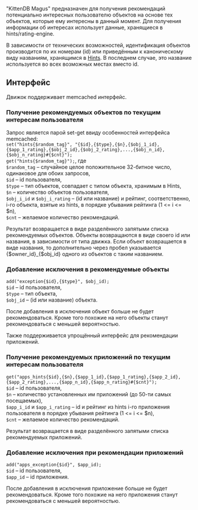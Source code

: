 "KittenDB Magus" предназначен для получения рекомендаций потенциально
интересных пользователю объектов на основе тех объектов, которые ему
интересны в данный момент. Для получения информации об интересах
использует данные, хранящиеся в hints/rating-engine.

В зависимости от технических возможностей, идентификация объектов производится
по их номерам (id) или приведённым к каноническому виду названиям, хранящимся
в [[Kitten_DB_Hints.wiki|Hints]]. В последнем случае, это название используется во всех возможных
местах вместо id.

==Интерфейс==
Движок поддерживает memcached интерфейс.

=== Получение рекомендуемых объектов по текущим интересам пользователя ===
Запрос является парой set-get ввиду особенностей интерфейса memcached:
<br>
<code> set("hints{$random_tag}", "{$id},{$type},{$n},{$obj_1_id},{$app_1_rating},{$obj_2_id},{$obj_2_rating},...,{$obj_n_id},{$obj_n_rating}&#35;{$cnt}");</code>
<br>
<code> get("hints{$random_tag}");</code>, где
<br>
<code> $random_tag</code> – случайное целое положительное 32-битное число,
одинаковое для обоих запросов,
<br>
<code> $id</code> – id пользователя,
<br>
<code> $type</code> – тип объектов, совпадает с типом объекта, хранимым в Hints,
<br>
<code> $n</code> – количество объектов пользователя,
<br>
<code> $obj_i_id</code> и <code> $obj_i_rating</code> – (id или название) и
рейтинг, соответственно, i-го объекта, взятые из hints, в порядке убывания
рейтинга (1 &lt;= i &lt;= $n),
<br>
<code> $cnt</code> – желаемое количество рекомендаций.

Результат возвращается в виде разделённого запятыми списка рекомендуемых
объектов. Объекты возвращаются в виде своего id или названия, в зависимости
от типа движка. Если объект возвращается в виде названия, то дополнительно
через пробел указывается {$owner_id}_{$obj_id} одного из объектов с таким
названием.

=== Добавление исключения в рекомендуемые объекты ===
<code> add("exception{$id},{$type}", $obj_id);</code>
<br>
<code> $id</code> – id пользователя,
<br>
<code> $type</code> – тип объекта,
<br>
<code> $obj_id</code> – (id или название) объекта.

После добавления в исключения объект больше не будет рекомендоваться. Кроме
того похожие на него объекты станут рекомендоваться с меньшей вероятностью.

Также поддерживается упрощённый интерфейс для рекомендации приложений.

=== Получение рекомендуемых приложений по текущим интересам пользователя ===
<code> get("apps_hints{$id},{$n},{$app_1_id},{$app_1_rating},{$app_2_id},{$app_2_rating},...,{$app_n_id},{$app_n_rating}&#35;{$cnt}");</code>
<br>
<code> $id</code> – id пользователя,
<br>
<code> $n</code> – количество установленных им приложений (до 50-ти самых
посещаемых),
<br>
<code> $app_i_id</code> и <code> $app_i_rating</code> – id и рейтинг из hints
i-го приложения пользователя в порядке убывания рейтинга (1 &lt;= i &lt;= $n),
<br>
<code> $cnt</code> – желаемое количество рекомендаций.

Результат возвращается в виде разделённого запятыми списка рекомендуемых
приложений.

=== Добавление исключения при рекомендации приложений ===
<code> add("apps_exception{$id}", $app_id); </code>
<br>
<code> $id</code> – id пользователя,
<br>
<code> $app_id</code> – id приложения.

После добавления в исключения приложение больше не будет рекомендоваться. Кроме
того похожие на него приложения станут рекомендоваться с меньшей вероятностью.
